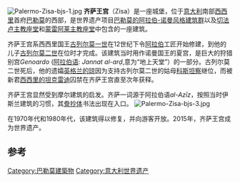 {{unreferenced|time=2016-02-05T07:12:29+00:00}}
[[Image:Palermo-Zisa-bjs-1.jpg|thumb]]
'''齐萨王宫'''（Zisa）是一座城堡，位于[[意大利|意大利]]南部[[西西里|西西里]]首府[[巴勒莫|巴勒莫]]的西部，是世界遗产项目[[巴勒莫的阿拉伯-诺曼风格建筑群|巴勒莫的阿拉伯-诺曼风格建筑群]]以及[[切法卢主教座堂|切法卢主教座堂]]和[[蒙雷阿莱主教座堂|蒙雷阿莱主教座堂]]中包含的一座建筑。

齐萨王宫系西西里国王[[古列尔莫一世_(西西里)|古列尔莫一世]]在12世纪下令[[阿拉伯|阿拉伯]]工匠开始修建，到他的儿子[[古列尔莫二世_(西西里)|古列尔莫二世]]在位时才完成。该建筑当时用作诺曼国王的夏宫，是巨大的狩猎别宫''Genoardo'' ([[阿拉伯语|阿拉伯语]]: ''Jannat al-arḍ'',意为“地上天堂”）的一部分。古列尔莫二世死后，他的遗孀[[英格兰的琼|英格兰的琼]]因为支持古列尔莫二世的姑母[[科斯坦察_(西西里)|科斯坦察]]继位，而被新君[[西西里的坦克雷迪|西西里的坦克雷迪]]囚禁在齐萨王宫直至次年获释。

齐萨王宫显然受到摩尔建筑的启发。齐萨一词源于阿拉伯语''al-Azīz''，按照当时伊斯兰建筑的习惯，其[[誊抄体|誊抄体]]书法出现在入口。
[[Image:Palermo-Zisa-bjs-3.jpg|thumb]]

在1970年代和1980年代，该建筑得以修复，并向游客开放。2015年，齐萨王宫成为世界遗产。

==参考==
{{reflist}}
{{coord|38|07|00|N|13|20|28|E|region:IT_type:landmark|display=title}}


[[Category:巴勒莫建築物|Category:巴勒莫建築物]]
[[Category:意大利世界遗产|Category:意大利世界遗产]]